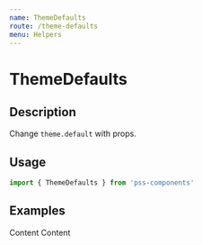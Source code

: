 ```yaml
---
name: ThemeDefaults
route: /theme-defaults
menu: Helpers
---
```



# ThemeDefaults

## Description

Change `theme.default` with props.


## Usage

```js
import { ThemeDefaults } from 'pss-components'
```

## Examples

<Playground>
  <Box>
    <Box tm={true} ratio={16 / 9} p={1} mb={1}>
      Content
    </Box>
    <ThemeDefaults palette='inverted'>
      <Box tm={true} ratio={16 / 9} p={1}>
        Content
      </Box>
    </ThemeDefaults>
  </Box>
</Playground>
